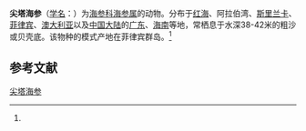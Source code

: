 {{Speciesbox
| name = 尖塔海参
| status = 
| status_system = 
| image = 
| genus = Holothuria
| species = spinifera
| authority = (Theel, 1886)<ref name='id12669'>{{cite web| url =http://www.bioinfo.cn/db05/BjdwSpecies.php?action=view&id=12669| title =尖塔海参| work =《中国动物物种编目数据库》| publisher =中国科学院微生物研究所| author =中国科学院动物研究所| accessdate =2009-04-28| deadurl =yes| archiveurl =https://web.archive.org/web/20160305004350/http://www.bioinfo.cn/db05/BjdwSpecies.php?action=view&id=12669| archivedate =2016-03-05}}</ref>
}}

'''尖塔海参'''（[[学名|学名]]：{{lang|la|''Holothuria spinifera''}}）为[[海参科|海参科]][[海参属|海参属]]的动物。分布于[[红海|红海]]、阿拉伯湾、[[斯里兰卡|斯里兰卡]]、[[菲律宾|菲律宾]]、[[澳大利亚|澳大利亚]]以及[[中国大陆|中国大陆]]的[[广东|广东]]、[[海南|海南]]等地，常栖息于水深38-42米的粗沙或贝壳底。该物种的模式产地在菲律宾群岛。<ref name='id12669'/>

== 参考文献 ==
{{reflist}}

{{Wikispecies|Holothuria spinifera}}
{{Taxonbar|from=Q2133829}}

[[Category:海参属|尖塔海参]]


{{海参小作品}}